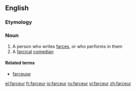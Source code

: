 ==English==

===Etymology===
{{etyl|fr}}

===Noun===
{{en-noun}}

# A person who writes [[farce]]s, or who performs in them
# A [[farcical]] [[comedian]]

====Related terms====
* [[farceuse]]

[[el:farceur]]
[[fr:farceur]]
[[io:farceur]]
[[ru:farceur]]
[[vi:farceur]]
[[zh:farceur]]